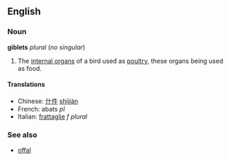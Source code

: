 ==English==
===Noun===
'''giblets''' ''plural'' (''no singular'')

#The [[internal organ]]s of a bird used as [[poultry]], these organs being used as food.

====Translations====
*Chinese: [[什件]] [[shijian|shíjiàn]]
*French: abats ''pl''
*Italian: [[frattaglie]] ''f plural''

===See also===
*[[offal]]